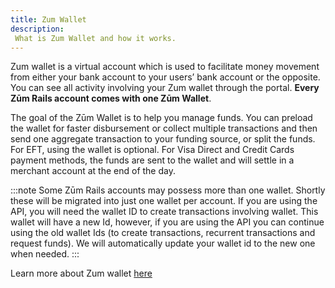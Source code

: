 ```yaml
---
title: Zum Wallet
description:
 What is Zum Wallet and how it works.
---
```


Zum wallet is a virtual account which is used to facilitate money movement from either your bank account to your users’ bank account or the opposite. You can see all activity involving your Zum wallet through the portal. 
**Every Zūm Rails account comes with one Zūm Wallet**.

The goal of the Zūm Wallet is to help you manage funds. You can preload the wallet for faster disbursement or collect multiple transactions and then send one aggregate transaction to your funding source, or split the funds.
For EFT, using the wallet is optional. For Visa Direct and Credit Cards payment methods, the funds are sent to the wallet and will settle in a merchant account at the end of the day.

:::note
Some Zūm Rails accounts may possess more than one wallet. Shortly these will be migrated into just one wallet per account.
If you are using the API, you will need the wallet ID to create transactions involving wallet. 
This wallet will have a new Id, however, if you are using the API you can continue using the old wallet Ids (to create transactions, recurrent transactions and request funds). We will automatically update your wallet id to the new one when needed.
:::

Learn more about Zum wallet [here](https://www.youtube.com/watch?v=fbQ7A2HuI0o)
